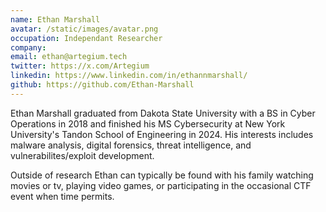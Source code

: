 ```yaml
---
name: Ethan Marshall
avatar: /static/images/avatar.png
occupation: Independant Researcher
company: 
email: ethan@artegium.tech
twitter: https://x.com/Artegium
linkedin: https://www.linkedin.com/in/ethannmarshall/
github: https://github.com/Ethan-Marshall
---
```


Ethan Marshall graduated from Dakota State University with a BS in Cyber Operations in 2018 and finished his MS Cybersecurity at New York University's Tandon School of Engineering in 2024. His interests includes malware analysis, digital forensics, threat intelligence, and vulnerabilites/exploit development.

Outside of research Ethan can typically be found with his family watching movies or tv, playing video games, or participating in the occasional CTF event when time permits.
